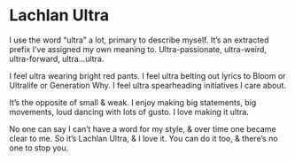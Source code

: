 # Lachlan Ultra

I use the word “ultra” a lot, primary to describe myself. It’s an extracted prefix I’ve assigned my own meaning to. Ultra-passionate, ultra-weird, ultra-forward, ultra…ultra.

I feel ultra wearing bright red pants. I feel ultra belting out lyrics to Bloom or Ultralife or Generation Why. I feel ultra spearheading initiatives I care about.

It’s the opposite of small & weak. I enjoy making big statements, big movements, loud dancing with lots of gusto. I love making it ultra.

No one can say I can’t have a word for my style, & over time one became clear to me. So it’s Lachlan Ultra, & I love it. You can do it too, & there’s no one to stop you.
